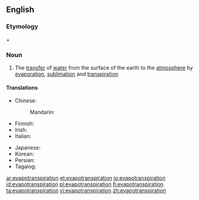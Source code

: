 ==English==

===Etymology===
{{m|en|evaporation}} + {{m|en|transpiration}}

===Noun===
{{wikipedia}}
{{en-noun|~}}

# The [[transfer]] of [[water]] from the surface of the earth to the [[atmosphere]] by [[evaporation]], [[sublimation]] and [[transpiration]]

====Translations====
{{trans-top|the transfer of water from the surface of the earth to the atmosphere by evaporation}}
* Chinese:
*: Mandarin: {{t|cmn|蒸發散|sc=Hani}}
* Finnish: {{t|fi|kokonaishaihdunta}}
* Irish: {{t|ga|imghalú}}
* Italian: {{t|it|evapotraspirazione|f}}
{{trans-mid}}
* Japanese: {{t|ja|蒸発散|sc=Jpan}}
* Korean: {{t|ko|증발산|sc=Kore}}
* Persian: {{t|fa|تبخیر-تعرق|sc=fa-Arab}}
* Tagalog: {{t|tl|halmanhisingaw}}
{{trans-bottom}}

[[ar:evapotranspiration]]
[[et:evapotranspiration]]
[[io:evapotranspiration]]
[[id:evapotranspiration]]
[[pl:evapotranspiration]]
[[fi:evapotranspiration]]
[[ta:evapotranspiration]]
[[vi:evapotranspiration]]
[[zh:evapotranspiration]]